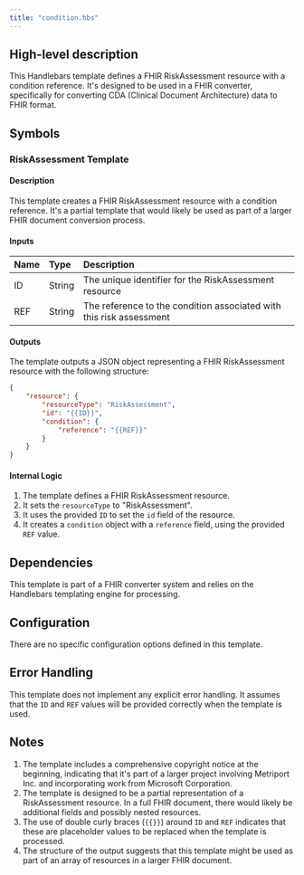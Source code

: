 ```yaml
---
title: "condition.hbs"
---
```


## High-level description
This Handlebars template defines a FHIR RiskAssessment resource with a condition reference. It's designed to be used in a FHIR converter, specifically for converting CDA (Clinical Document Architecture) data to FHIR format.

## Symbols

### RiskAssessment Template
#### Description
This template creates a FHIR RiskAssessment resource with a condition reference. It's a partial template that would likely be used as part of a larger FHIR document conversion process.

#### Inputs
| Name | Type | Description |
|:-----|:-----|:------------|
| ID | String | The unique identifier for the RiskAssessment resource |
| REF | String | The reference to the condition associated with this risk assessment |

#### Outputs
The template outputs a JSON object representing a FHIR RiskAssessment resource with the following structure:

```json
{
    "resource": {
        "resourceType": "RiskAssessment",
        "id": "{{ID}}",
        "condition": {
            "reference": "{{REF}}"
        }
    }
}
```

#### Internal Logic
1. The template defines a FHIR RiskAssessment resource.
2. It sets the `resourceType` to "RiskAssessment".
3. It uses the provided `ID` to set the `id` field of the resource.
4. It creates a `condition` object with a `reference` field, using the provided `REF` value.

## Dependencies
This template is part of a FHIR converter system and relies on the Handlebars templating engine for processing.

## Configuration
There are no specific configuration options defined in this template.

## Error Handling
This template does not implement any explicit error handling. It assumes that the `ID` and `REF` values will be provided correctly when the template is used.

## Notes
1. The template includes a comprehensive copyright notice at the beginning, indicating that it's part of a larger project involving Metriport Inc. and incorporating work from Microsoft Corporation.
2. The template is designed to be a partial representation of a RiskAssessment resource. In a full FHIR document, there would likely be additional fields and possibly nested resources.
3. The use of double curly braces (`{{}}`) around `ID` and `REF` indicates that these are placeholder values to be replaced when the template is processed.
4. The structure of the output suggests that this template might be used as part of an array of resources in a larger FHIR document.